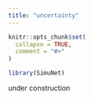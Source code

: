 ```yaml
---
title: "uncertainty"
---
```


```r
knitr::opts_chunk$set(
  collapse = TRUE,
  comment = "#>"
)
```

```r
library(SimuNet)
```
under construction
